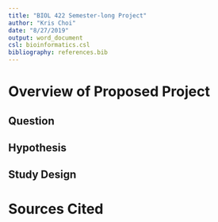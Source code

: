 ```yaml
---
title: "BIOL 422 Semester-long Project"
author: "Kris Choi"
date: "8/27/2019"
output: word_document
csl: bioinformatics.csl
bibliography: references.bib
---
```


# Overview of Proposed Project

## Question

## Hypothesis

## Study Design

# Sources Cited





